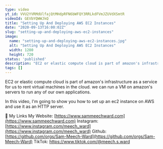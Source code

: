 ```yaml
---
type: video
yt_id: VVU2YVRMdUlfajQtMHdpRFN6bWFQY3RRLkdFVmJZUVdXSmtR
videoId: GEVbYQWWJkQ
title: "Setting Up And Deploying AWS EC2 Instances"
date: "2020-09-13T16:00:02Z"
slug: "setting-up-and-deploying-aws-ec2-instances"
image: 
  name: "setting-up-and-deploying-aws-ec2-instances.jpg"
  alt: "Setting Up And Deploying AWS EC2 Instances"
  width: 1280
  height: 720
status: 'published'
description: "EC2 or elastic compute cloud is part of amazon's infrastructure as a service for us to rent virtual machines in the cloud. we can run a VM on amazon's servers to run any of our own applications."
tags: []
---
```


EC2 or elastic compute cloud is part of amazon's infrastructure as a service for us to rent virtual machines in the cloud. we can run a VM on amazon's servers to run any of our own applications.

In this video, I'm going to show you how to set up an ec2 instance on AWS and use it as an HTTP server.

🔗 My Links
My Website: [https://www.sammeechward.com](https://www.sammeechward.com)
Instagram: [https://www.instagram.com/meech_ward](https://www.instagram.com/meech_ward)
Github: [https://github.com/orgs/Sam-Meech-Ward](https://github.com/orgs/Sam-Meech-Ward)
TikTok: https://www.tiktok.com/@meech.s.ward
